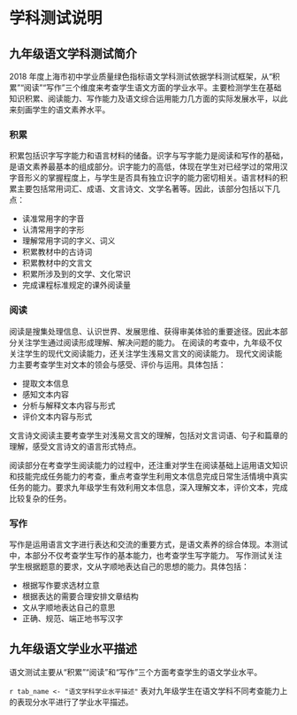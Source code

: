 <!-- chapter description -->
\mytext

# 学科测试说明

## 九年级语文学科测试简介


2018 年度上海市初中学业质量绿色指标语文学科测试依据学科测试框架，从“积累”“阅读”“写作”三个维度来考查学生语文方面的学业水平。主要检测学生在基础知识积累、阅读能力、写作能力及语文综合运用能力几方面的实际发展水平，以此来刻画学生的语文素养水平。

### 积累
积累包括识字写字能力和语言材料的储备。识字与写字能力是阅读和写作的基础，是语文素养最基本的组成部分。识字能力的高低，体现在学生对已经学过的常用汉字音形义的掌握程度上，与学生是否具有独立识字的能力密切相关。语言材料的积累主要包括常用词汇、成语、文言诗文、文学名著等。因此，该部分包括以下几点：

- 读准常用字的字音
- 认清常用字的字形
- 理解常用字词的字义、词义
- 积累教材中的古诗词
- 积累教材中的文言文
- 积累所涉及到的文学、文化常识
- 完成课程标准规定的课外阅读量

### 阅读

阅读是搜集处理信息、认识世界、发展思维、获得审美体验的重要途径。因此本部分关注学生通过阅读形成理解、解决问题的能力。
在阅读的考查中，九年级不仅关注学生的现代文阅读能力，还关注学生浅易文言文的阅读能力。
现代文阅读能力主要考查学生对文本的领会与感受、评价与运用。具体包括：

- 提取文本信息
- 感知文本内容
- 分析与解释文本内容与形式
- 评价文本内容与形式

文言诗文阅读主要考查学生对浅易文言文的理解，包括对文言词语、句子和篇章的理解，感受文言诗文的语言形式特点。

阅读部分在考查学生阅读能力的过程中，还注重对学生在阅读基础上运用语文知识和技能完成任务能力的考查，重点考查学生利用文本信息完成日常生活情境中真实任务的能力。要求九年级学生有效利用文本信息，深入理解文本，评价文本，完成比较复杂的任务。

### 写作

写作是运用语言文字进行表达和交流的重要方式，是语文素养的综合体现。本测试中，本部分不仅考查学生写作的基本能力，也考查学生写字能力。
写作测试关注学生根据题意的要求，文从字顺地表达自己的思想的能力。具体包括：

- 根据写作要求选材立意
- 根据表达的需要合理安排文章结构
- 文从字顺地表达自己的意思
- 正确、规范、端正地书写汉字


## 九年级语文学业水平描述
语文测试主要从“积累”“阅读”和“写作”三个方面考查学生的语文学业水平。

`r tab_name <- "语文学科学业水平描述" `
表\ref{tab: `r tab_name`}对九年级学生在语文学科不同考查能力上的表现分水平进行了学业水平描述。


\begin{itshape}
\mytable
\begin{longtable}{|c|c|p{12cm}|}
\caption{`r tab_name`} \label{tab: `r tab_name`} \\

\hline
 \multicolumn{1}{|c}{\mytablehead{考查能力}} &  \multicolumn{1}{|c|}{\mytablehead{水平}} &  \multicolumn{1}{c|}{\mytablehead{水平描述}} \\
\hline
   \multirow{6}{*}{积累}  & \multirow{6}{*}{A}  & $\star$ 能读准常用字中同年级学生易错字字音，并能分辨相近字音间的区别；   \\  
   & &  $\star$ 能认清常用字中同年级学生易错字字形，并能分辨相近字形间的区别； \\    
   & &  $\star$	能理解常用词语、成语的准确意思，分辨词义间的细微差别，并在较复杂的语境中恰当运用； \\    
   & &  $\star$	能根据复杂语境的需要恰当使用关联词； \\  
   & &  $\star$	能准确理解课程标准规定的文言诗文的基本内容； \\    
   & &  $\star$	阅读名著，熟悉相关的文学文化常识、主要内容。 \\    
\cline{2-3}      

   &   \multirow{5}{*}{B}  &  $\star$	能读准常用字中同年级学生易错字字音；  \\  
   & &  $\star$	能认清常用字中同年级学生易错字字形； \\  
   & &  $\star$	能理解常用词语、成语的基本意思，分辨词义间的细微差别，并在较简单语境中恰当运用； \\    
   & &  $\star$	能理解课程标准规定的文言诗文的基本意思； \\    
   & &  $\star$	阅读名著，了解相关的文学文化常识、主要情节。 \\    
\cline{2-3}

   &   \multirow{5}{*}{C}  & $\star$ 能读准所学过的大部分常用字字音； \\  
   & &  $\star$	能认清所学过的大部分常用字字形； \\  
   & &  $\star$	能理解常用词语、成语的基本意思，分辨词义间的明显差别，并在较简单语境中恰当运用； \\    
   & &  $\star$	能根据上下句的提示记忆所学过的课程标准规定的文言诗文； \\
   & &  $\star$	阅读名著，能了解主要情节。 \\
\cline{2-3}

  &   \multirow{5}{*}{D}  & $\star$	不能读准常用字字音，或只能根据提示读准部分常用字字音； \\  
  & &  $\star$	不能认清常用字字形，或只能根据提示认清部分常用字字形；  \\  
  & &  $\star$	能分辨词语、成语基本意思间明显的差别，但不能在语境中运用所学过的词语或成语； \\    
  & &  $\star$	不能记忆课程标准规定的文言诗文，或只能根据提示记忆所学过的部分文言诗文；  \\
  & &  $\star$	不能了解名著的主要情节，或只能根据提示了解名著的部分情节。 \\
\hline

   \multirow{20}{*}{阅读}  &   \multirow{5}{*}{A}  & $\star$	能根据要求从文本中提取出隐含的信息； \\
   & &  $\star$	能形成对文本的整体感知，完整、简练地概括出文本的主要内容； \\  
   & &  $\star$	能在综合考虑整篇文本的基础上，联系自身已有经验，对相关问题做出充分、合理的解释； \\  
   & &  $\star$	能结合文本信息和个人已有知识经验从多个角度对文章内容、语言作出评价，理由充分合理； \\  
   & &  $\star$	能通过对信息的加工较好地完成指定的任务。 \\     
\cline{2-3}      

   &   \multirow{5}{*}{B}  &  $\star$	能根据要求从文本中提取出完整的信息； \\  
   & &  $\star$	能形成对文本的整体感知，但概括不全面； \\  
   & &  $\star$	能运用文本信息，尝试从多个角度对相关问题做出合理的解释； \\    
   & &  $\star$	能利用文本信息从多个角度对文章内容、语言作出评价，但利用信息不充分； \\  
   & &  $\star$	能通过对信息的加工完成指定的任务，但利用信息不充分。 \\  
\cline{2-3}

   &   \multirow{5}{*}{C}  & $\star$	能根据要求提取文本中的多处信息，但信息提取得不全面； \\  
   & &  $\star$	能形成对文本的感知，只能概括出部分文本内容； \\
   & &  $\star$	能从一个角度，充分运用文本信息，对相关问题做出解释，或能尝试从两个角度，对相关问题做出初步解释； \\  
   & &  $\star$	能利用文本信息对文章内容、语言作出评价，但仅能从一个角度支持自己的观点，利用信息不充分； \\  
   & &  $\star$	能通过对信息的加工完成部分指定的任务，但利用信息不充分。 \\  
\cline{2-3}

   &   \multirow{5}{*}{D}  & $\star$	不能根据要求提取文本中的信息，或只能提取文本中明显的、直接陈述的单一信息； \\  
   & &  $\star$	不能形成对文本的感知，或错误概括文本内容；  \\
   & &  $\star$	不能运用文本信息对相关问题做出解释，或只能初步运用文本信息从单一角度对相关问题做出解释； \\  
   & &  $\star$	不能做出评价，或只能做出评价，但不能利用信息说明自己的观点； \\  
   & &  $\star$	不能完成指定的任务，或只能根据任务选择相关的信息。 \\  
\hline

   \multirow{12}{*}{写作}  & \multirow{3}{*}{A}  & $\star$	能表达自己的真情实感，选材新颖，立意鲜明；  \\  
   & &  $\star$	语言流畅，简洁得体，富有表现力； \\    
   & &  $\star$	构思巧妙，能根据表达的需要恰当地安排详略。 \\    
\cline{2-3}      

   &   \multirow{3}{*}{B}  &  $\star$	能根据题目要求恰当选择材料，内容具体，中心明确； \\  
   & & $\star$ 语句通顺； \\  
   & & $\star$ 文章结构完整，能注意详略安排。 \\    
\cline{2-3}

   &   \multirow{3}{*}{C}  &  $\star$	能根据题目的要求选择材料，内容不够充实，中心基本明确； \\  
   & &  $\star$	语句基本通顺；  \\  
   & &  $\star$	结构基本完整，但缺少详略安排。 \\
\cline{2-3}

   &   \multirow{3}{*}{D}  & $\star$	不能根据题目的要求选择材料；或内容过于简单；或中心不够明确 \\  
   & &  $\star$	语句不通顺，错别字较多，标点符号使用不规范； \\  
   & &  $\star$	文章结构不完整；或结构混乱，没有条理。 \\
\hline

\end{longtable}
\end{itshape}


<!-- end of chapter description -->
